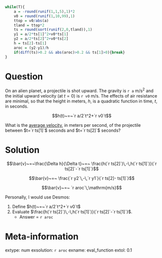 ```r

while(T){
    a = -round(runif(1,1,5),1)*2
    v0 = round(runif(1,10,99),1)
    ttop = v0/abs(a)
    tland = ttop*2
    ts = round(sort(runif(2,0,tland)),1)
    y1 = a/2*ts[1]^2+v0*ts[1]
    y2 = a/2*ts[2]^2+v0*ts[2]
    h = ts[2]-ts[1]
    aroc = (y2-y1)/h
    if(diff(ts)>0.2 && abs(aroc)>0.2 && ts[1]>0){break}
}


```


Question
========

On an alien planet, a projectile is shot upward. The gravity is `r a` m/s$^2$ and the initial upward velocity (at $t=0$) is `r v0` m/s. The effects of air resistance are minimal, so that the height in meters, $h$, is a quadratic function in time, $t$, in seconds.

$$h(t)~=~`r a/2`t^2+`r v0`t$$

What is the [average velocity](https://en.wikipedia.org/wiki/Velocity#Average_velocity), in meters per second, of the projectile between $t=`r ts[1]`$ seconds and $t=`r ts[2]`$ seconds?


Solution
========

$$\bar{v}~=~\frac{\Delta h}{\Delta t}~=~ \frac{h(`r ts[2]`)\,-\,h(`r ts[1]`)}{`r ts[2]`-`r ts[1]`}$$

$$\bar{v}~=~ \frac{`r y2`\,-\,`r y1`}{`r ts[2]- ts[1]`}$$

$$\bar{v}~=~ `r aroc`\,\mathrm{m/s}$$

Personally, I would use Desmos:

1. Define $h(t)~=~`r a/2`t^2+`r v0`t$
2. Evaluate $\frac{h(`r ts[2]`)\,-\,h(`r ts[1]`)}{`r ts[2]`-`r ts[1]`}$.
    * Answer = `r aroc`



Meta-information
============
extype: num
exsolution: `r aroc`
exname: eval_function
extol: 0.1